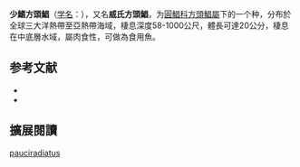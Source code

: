 {{Speciesbox
| status = NE
| status_system = IUCN3.1
| image = 
| genus = Cubiceps
| species = pauciradiatus
| authority = [[Günther|Günther]], 1872
| synonyms = *''Cubiceps athenae''<br /><small>Haedrich, 1965</small>
*''Cubiceps carinatus''<br /><small>Nichols & Murphy, 1944</small>
*''Cubiceps longimanus''<br /><small>Fowler, 1934</small>
*''Cubiceps nesiotes''<br /><small>Fowler, 1938</small>
}}

'''少鰭方頭鯧'''（[[学名|学名]]：{{lang|la|'''''Cubiceps pauciradiatus'''''}}），又名'''威氏方頭鯧'''，为[[圓鯧科|圓鯧科]][[方頭鯧屬|方頭鯧屬]]下的一个种，分布於全球三大洋熱帶至亞熱帶海域，棲息深度58-1000公尺，體長可達20公分，棲息在中底層水域，屬肉食性，可做為食用魚。

== 参考文献 ==
{{reflist}}
*{{FishBase_species|genus=Cubiceps|species=pauciradiatus|year=2012|month=7}}
* {{TaiBNET| zh=威氏方頭鯧 | id=395406 | binomial=Cubiceps pauciradiatus | authority=Günther, 1872 | var= | accessdate=2013-01-24}}
== 擴展閱讀 == 
{{refbegin}}
{{wikispecies-inline|Cubiceps pauciradiatus|少鰭方頭鯧}}
{{refend}}
{{Taxonbar|from=Q2398939}}

[[Category:方頭鯧屬|pauciradiatus]]


{{鱸形目小作品}}